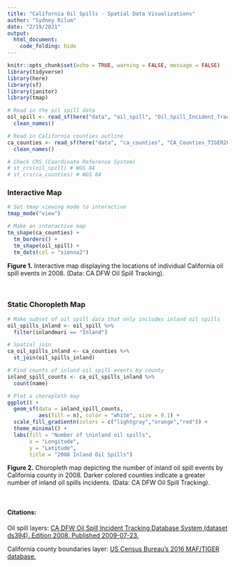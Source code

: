 ```yaml
---
title: "California Oil Spills - Spatial Data Visualizations"
author: "Sydney Rilum"
date: "2/19/2021"
output: 
  html_document:
    code_folding: hide
---
```


```r
knitr::opts_chunk$set(echo = TRUE, warning = FALSE, message = FALSE)
library(tidyverse)
library(here)
library(sf)
library(janitor)
library(tmap)
```

```r
# Read in the oil spill data
oil_spill <- read_sf(here("data", "oil_spill", "Oil_Spill_Incident_Tracking_%5Bds394%5D.shp")) %>% 
  clean_names()

# Read in California counties outline
ca_counties <- read_sf(here("data", "ca_counties", "CA_Counties_TIGER2016.shp")) %>% 
  clean_names()

# Check CRS (Coordinate Reference System)
# st_crs(oil_spill) # WGS 84
# st_crs(ca_counties) # WGS 84
```

### Interactive Map

```r
# Set tmap viewing mode to interactive
tmap_mode("view") 

# Make an interactive map
tm_shape(ca_counties) +
  tm_borders() +
  tm_shape(oil_spill) +
  tm_dots(col = "sienna2")
```

**Figure 1.** Interactive map displaying the locations of individual California oil spill events in 2008. (Data: CA DFW Oil Spill Tracking).

<br>

### Static Choropleth Map

```r
# Make subset of oil spill data that only includes inland oil spills
oil_spills_inland <- oil_spill %>% 
  filter(inlandmari == "Inland")  

# Spatial join
ca_oil_spills_inland <- ca_counties %>% 
  st_join(oil_spills_inland)

# Find counts of inland oil spill events by county 
inland_spill_counts <- ca_oil_spills_inland %>% 
  count(name)

# Plot a choropleth map
ggplot() +
  geom_sf(data = inland_spill_counts, 
          aes(fill = n), color = "white", size = 0.1) +
  scale_fill_gradientn(colors = c("lightgray","orange","red")) +
  theme_minimal() +
  labs(fill = "Number of \ninland oil spills",
       x = "Longitude",
       y = "Latitude", 
       title = "2008 Inland Oil Spills")
```

**Figure 2.** Choropleth map depicting the number of inland oil spill events by California county in 2008. Darker colored counties indicate a greater number of inland oil spills incidents. (Data: CA DFW Oil Spill Tracking).

<br>

#### Citations:

Oil spill layers: [CA DFW Oil Spill Incident Tracking Database System (dataset ds394). Edition 2008. Published 2009-07-23.](https://map.dfg.ca.gov/metadata/ds0394.html#ID0EUGA) 

California county boundaries layer: [US Census Bureau's 2016 MAF/TIGER database.](https://data.ca.gov/dataset/ca-geographic-boundaries)

